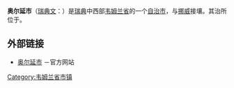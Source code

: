 {{coord|59|23|N|12|08|E|region:SE_type:adm2nd|display=title}}

{{Infobox Kommun|
fullname=Årjängs kommun|
coatofarms=[[Image:Årjäng_vapen.svg|100px]]|
county=[[韦姆兰省|韦姆兰省]]|
province=[[韦姆兰|韦姆兰]]和[[达尔斯兰|达尔斯兰]]|
capital={{link-en|奥尔延|Årjäng}}|
map=[[Image:Arjäng_Municipality_in_Värmland_County.png|200px]]|
arearank=第62名|
area=1,663.92|
arealand=1,420.09|
populationrank=第221名|
population=9,821|
densityrank=第249名|
populationdensity=6.9|
website=http://www.arjang.se/|{{dead link|date=2017年12月 |bot=InternetArchiveBot |fix-attempted=yes }}
footnotes=面积与人口统计数据来自[[瑞典统计局|瑞典统计局]]，截至2006年12月31日}}

'''奥尔延市'''（[[瑞典文|瑞典文]]：{{lang|sv|''Årjängs kommun''}}）是[[瑞典|瑞典]]中西部[[韦姆兰省|韦姆兰省]]的一个[[瑞典自治市|自治市]]，与[[挪威|挪威]]接壤。其治所位于{{link-en|奥尔延|Årjäng}}。

==外部链接==
*[http://www.arjang.se 奥尔延市] {{Wayback|url=http://www.arjang.se/ |date=20210228082555 }}－官方网站

{{Värmland County}}

{{DEFAULTSORT:Arjang Municipality}}
[[Category:韦姆兰省市镇|Category:韦姆兰省市镇]]